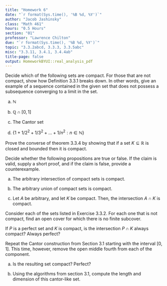 ```yaml
---
title: "Homework 6"
date: "`r format(Sys.time(), '%B %d, %Y')`"
author: "Jacob Jashinsky"
class: "Math 461"
hours: "0.5 Hours"
section: "01"
professor: "Lawrence Chilton"
due: "`r format(Sys.time(), '%B %d, %Y')`"
topic: "3.3.2abcd, 3.3.3, 3.3.5abc"
misc: "3.3.11, 3.4.1, 3.4.4ab"
title-page: false
output: HomeworkBYUI::real_analysis_pdf
---
```

<!------------------------------------------------------------------------------>
<!------------------------------- Question 01 ---------------------------------->
<!------------------------------------------------------------------------------>
\exercise{3.3.2 abcd}

Decide which of the following sets are compact. For those that are not compact, show how Definition 3.3.1 breaks down. In other words, give an example of a sequence contained in the given set that does not possess a subsequence converging to a limit in the set. 

a) $\mathbb{N}$

\begin{solution}
The set is not compact. The subsequence $\{ 1,3,5,...\}$ is contained in $\mathbb{N}$ but it does not converge to a limit. 
\end{solution}

b) $\mathbb{Q} \cap [0,1]$

\begin{solution}
The set is not compact 
\end{solution}

c) The Cantor set

\begin{solution}
The set is compact
\end{solution}

d) $\{1 + 1/2^2 + 1/3^2 +...+ 1/n^2 : n \in \mathbb{N} \}$

\begin{solution}
The set is not compact
\end{solution}


\newpage
<!------------------------------------------------------------------------------>
<!------------------------------- Question 02 ---------------------------------->
<!------------------------------------------------------------------------------>
\exercise{3.3.3}

Prove the converse of theorem 3.3.4 by showing that if a set $K \subseteq \mathbb{R}$ is closed and bounded then it is compact.

\begin{solution}
Since $K$ is bounded every sequence in $K$ will also be bounded. By the Bolzano Weierstass theorem, every bounded sequence will contain a convergent subsequence. Theorem 3.2.5 states that these subsequences in $A$ converge to the limit points of $A$.\\

Those subsequence will converge to a limit within $k$ because the set is closed and contains its limit points, thus the assumptions of compactness is met.    
\end{solution}


\newpage
<!------------------------------------------------------------------------------>
<!------------------------------- Question 03 ---------------------------------->
<!------------------------------------------------------------------------------>
\exercise{3.3.5 abc}

Decide whether the following propositions are true or false. If the claim is valid, supply a short proof, and if the claim is false, provide a counterexample. 

a) The arbitrary intersection of compact sets is compact. 

\begin{solution}
x<1
\end{solution}

b) The arbitrary union of compact sets is compact.

\begin{solution}
x<1
\end{solution}

c) Let $A$ be arbitrary, and let $K$ be compact. Then, the intersection $A \cap K$ is compact. 

\begin{solution}
x<1
\end{solution}



\newpage
<!------------------------------------------------------------------------------>
<!------------------------------- Question 04 ---------------------------------->
<!------------------------------------------------------------------------------>
\exercise{3.3.11}

Consider each of the sets listed in Exercise 3.3.2. For each one that is not compact, find an open cover for which there is no finite subcover. 

\begin{solution}
x<1
\end{solution}


\newpage
<!------------------------------------------------------------------------------>
<!------------------------------- Question 05 ---------------------------------->
<!------------------------------------------------------------------------------>
\exercise{3.4.1}

If $P$ is a perfect set and $K$ is compact, is the intersection $P \cap K$ always compact? Always perfect?

\begin{solution}
x<1
\end{solution}

\newpage
<!------------------------------------------------------------------------------>
<!------------------------------- Question 06 ---------------------------------->
<!------------------------------------------------------------------------------>
\exercise{3.4.4}

Repeat the Cantor construction from Section 3.1 starting with the interval $[0,1]$. This time, however, remove the open middle fourth from each of the component. 

a) Is the resulting set compact? Perfect?

\begin{solution}
x<1
\end{solution}

b) Using the algorithms from section 3.1, compute the length and dimension of this cantor-like set.

\begin{solution}
x<1
\end{solution}


